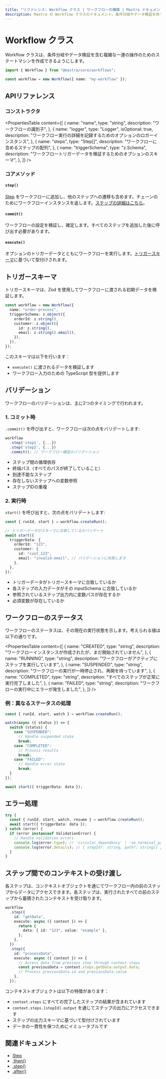 ```yaml
---
title: "リファレンス: Workflow クラス | ワークフローの構築 | Mastra ドキュメント"
description: Mastra の Workflow クラスのドキュメント。条件分岐やデータ検証を伴う複雑な操作シーケンスのためのステートマシンを作成できます。
---
```


# Workflow クラス

Workflow クラスは、条件分岐やデータ検証を含む複雑な一連の操作のためのステートマシンを作成できるようにします。

```ts copy
import { Workflow } from "@mastra/core/workflows";

const workflow = new Workflow({ name: "my-workflow" });
```

## APIリファレンス

### コンストラクタ

<PropertiesTable
  content={[
    {
      name: "name",
      type: "string",
      description: "ワークフローの識別子",
    },
    {
      name: "logger",
      type: "Logger<WorkflowLogMessage>",
      isOptional: true,
      description: "ワークフロー実行の詳細を記録するためのオプションのロガーインスタンス",
    },
    {
      name: "steps",
      type: "Step[]",
      description: "ワークフローに含めるステップの配列",
    },
    {
      name: "triggerSchema",
      type: "z.Schema",
      description: "ワークフロートリガーデータを検証するためのオプションのスキーマ",
    },
  ]}
/>

### コアメソッド

#### `step()`

[Step](./step-class.mdx) をワークフローに追加し、他のステップへの遷移も含めます。チェーンのためにワークフローインスタンスを返します。[ステップの詳細はこちら](./step-class.mdx)。

#### `commit()`

ワークフローの設定を検証し、確定します。すべてのステップを追加した後に呼び出す必要があります。

#### `execute()`

オプションのトリガーデータとともにワークフローを実行します。[トリガースキーマ](./workflow.mdx#trigger-schemas)に基づいて型付けされます。

## トリガースキーマ

トリガースキーマは、Zod を使用してワークフローに渡される初期データを検証します。

```ts showLineNumbers copy
const workflow = new Workflow({
  name: "order-process",
  triggerSchema: z.object({
    orderId: z.string(),
    customer: z.object({
      id: z.string(),
      email: z.string().email(),
    }),
  }),
});
```

このスキーマは以下を行います：

- `execute()` に渡されるデータを検証します
- ワークフロー入力のための TypeScript 型を提供します

## バリデーション

ワークフローのバリデーションは、主に2つのタイミングで行われます。

### 1. コミット時

`.commit()` を呼び出すと、ワークフローは次の点をバリデートします:

```ts showLineNumbers copy
workflow
  .step('step1', {...})
  .step('step2', {...})
  .commit(); // ワークフロー構造のバリデーション
```

- ステップ間の循環依存
- 終端パス（すべてのパスが終了していること）
- 到達不能なステップ
- 存在しないステップへの変数参照
- ステップIDの重複

### 2. 実行時

`start()` を呼び出すと、次の点をバリデートします:

```ts showLineNumbers copy
const { runId, start } = workflow.createRun();

// トリガーデータがスキーマに合致しているかバリデート
await start({
  triggerData: {
    orderId: "123",
    customer: {
      id: "cust_123",
      email: "invalid-email", // バリデーションに失敗します
    },
  },
});
```

- トリガーデータがトリガースキーマに合致しているか
- 各ステップの入力データがその inputSchema に合致しているか
- 参照されているステップ出力内に変数パスが存在するか
- 必須変数が存在しているか

## ワークフローのステータス

ワークフローのステータスは、その現在の実行状態を示します。考えられる値は以下の通りです。

<PropertiesTable
  content={[
    {
      name: "CREATED",
      type: "string",
      description: "ワークフローインスタンスが作成されたが、まだ開始されていません",
    },
    {
      name: "RUNNING",
      type: "string",
      description: "ワークフローがアクティブにステップを実行しています",
    },
    {
      name: "SUSPENDED",
      type: "string",
      description: "ワークフローの実行が一時停止され、再開を待っています",
    },
    {
      name: "COMPLETED",
      type: "string",
      description: "すべてのステップが正常に実行完了しました",
    },
    {
      name: "FAILED",
      type: "string",
      description: "ワークフローの実行中にエラーが発生しました",
    },
  ]}
/>

### 例：異なるステータスの処理

```typescript showLineNumbers copy
const { runId, start, watch } = workflow.createRun();

watch(async ({ status }) => {
  switch (status) {
    case "SUSPENDED":
      // Handle suspended state
      break;
    case "COMPLETED":
      // Process results
      break;
    case "FAILED":
      // Handle error state
      break;
  }
});

await start({ triggerData: data });
```

## エラー処理

```ts showLineNumbers copy
try {
  const { runId, start, watch, resume } = workflow.createRun();
  await start({ triggerData: data });
} catch (error) {
  if (error instanceof ValidationError) {
    // Handle validation errors
    console.log(error.type); // 'circular_dependency' | 'no_terminal_path' | 'unreachable_step'
    console.log(error.details); // { stepId?: string, path?: string[] }
  }
}
```

## ステップ間でのコンテキストの受け渡し

各ステップは、コンテキストオブジェクトを通じてワークフロー内の前のステップからデータにアクセスできます。各ステップは、実行されたすべての前のステップから蓄積されたコンテキストを受け取ります。

```typescript showLineNumbers copy
workflow
  .step({
    id: "getData",
    execute: async ({ context }) => {
      return {
        data: { id: "123", value: "example" },
      };
    },
  })
  .step({
    id: "processData",
    execute: async ({ context }) => {
      // Access data from previous step through context.steps
      const previousData = context.steps.getData.output.data;
      // Process previousData.id and previousData.value
    },
  });
```

コンテキストオブジェクトは以下の特徴があります：

- `context.steps` にすべての完了したステップの結果が含まれています
- `context.steps.[stepId].output` を通じてステップの出力にアクセスできます
- ステップの出力スキーマに基づいて型付けされています
- データの一貫性を保つためにイミュータブルです

## 関連ドキュメント

- [Step](./step-class.mdx)
- [.then()](./then.mdx)
- [.step()](./step-function.mdx)
- [.after()](./after.mdx)
